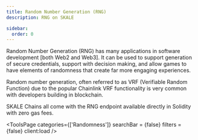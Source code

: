 ```yaml
---
title: Random Number Generation (RNG)
description: RNG on SKALE

sidebar:
  order: 0
---
```



Random Number Generation (RNG) has many applications in software development [both Web2 and Web3].
It can be used to support generation of secure credentials, support with decision making, 
and allow games to have elements of randomness that create far more engaging experiences.

Random number generation, often referred to as VRF (Verifiable Random Function) due to
the popular Chainlink VRF functionality is very common with developers building in blockchain.

SKALE Chains all come with the RNG endpoint available directly in Solidity with zero gas fees.

<ToolsPage 
	categories={['Randomness']} 
	searchBar = {false}
	filters = {false}
	client:load 
/>